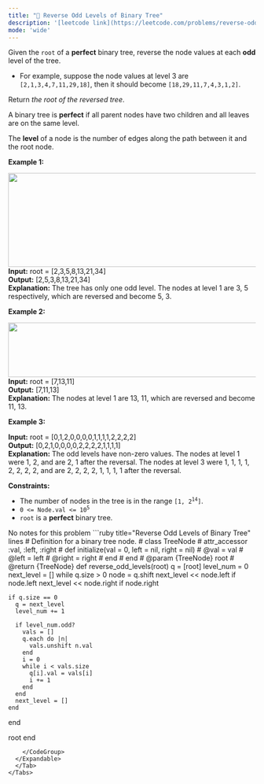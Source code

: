 ```yaml
---
title: "🧀 Reverse Odd Levels of Binary Tree"
description: '[leetcode link](https://leetcode.com/problems/reverse-odd-levels-of-binary-tree/description/)'
mode: 'wide'
---
```

<Tabs>
  <Tab title="Question" icon="circle-question" iconType="regular">
    <Card>
      <p>Given the <code>root</code> of a <strong>perfect</strong> binary tree, reverse the node values at each <strong>odd</strong> level of the tree.</p>  <ul>  <li>For example, suppose the node values at level 3 are <code>[2,1,3,4,7,11,29,18]</code>, then it should become <code>[18,29,11,7,4,3,1,2]</code>.</li> </ul>  <p>Return <em>the root of the reversed tree</em>.</p>  <p>A binary tree is <strong>perfect</strong> if all parent nodes have two children and all leaves are on the same level.</p>  <p>The <strong>level</strong> of a node is the number of edges along the path between it and the root node.</p>   <p><strong class="example">Example 1:</strong></p> <img alt="" src="https://assets.leetcode.com/uploads/2022/07/28/first_case1.png" style="width: 626px; height: 191px;" />  <strong>Input:</strong> root = [2,3,5,8,13,21,34] <br/> <strong>Output:</strong> [2,5,3,8,13,21,34] <br/> <strong>Explanation:</strong>  The tree has only one odd level. The nodes at level 1 are 3, 5 respectively, which are reversed and become 5, 3.   <p><strong class="example">Example 2:</strong></p> <img alt="" src="https://assets.leetcode.com/uploads/2022/07/28/second_case3.png" style="width: 591px; height: 111px;" />  <strong>Input:</strong> root = [7,13,11] <br/> <strong>Output:</strong> [7,11,13] <br/> <strong>Explanation:</strong>  The nodes at level 1 are 13, 11, which are reversed and become 11, 13.   <p><strong class="example">Example 3:</strong></p>   <strong>Input:</strong> root = [0,1,2,0,0,0,0,1,1,1,1,2,2,2,2] <br/> <strong>Output:</strong> [0,2,1,0,0,0,0,2,2,2,2,1,1,1,1] <br/> <strong>Explanation:</strong>  The odd levels have non-zero values. The nodes at level 1 were 1, 2, and are 2, 1 after the reversal. The nodes at level 3 were 1, 1, 1, 1, 2, 2, 2, 2, and are 2, 2, 2, 2, 1, 1, 1, 1 after the reversal.    <p><strong>Constraints:</strong></p>  <ul>  <li>The number of nodes in the tree is in the range <code>[1, 2<sup>14</sup>]</code>.</li>  <li><code>0 &lt;= Node.val &lt;= 10<sup>5</sup></code></li>  <li><code>root</code> is a <strong>perfect</strong> binary tree.</li> </ul> 
    </Card>
  </Tab>
  <Tab title="Solution" icon="lightbulb" iconType="regular" >
    <Card>
      No notes for this problem
</Card>
  <Expandable title="code">
    <CodeGroup dropdown>
```ruby title="Reverse Odd Levels of Binary Tree" lines
# Definition for a binary tree node.
# class TreeNode
#     attr_accessor :val, :left, :right
#     def initialize(val = 0, left = nil, right = nil)
#         @val = val
#         @left = left
#         @right = right
#     end
# end
# @param {TreeNode} root
# @return {TreeNode}
def reverse_odd_levels(root)
  q = [root]
  level_num = 0
  next_level = []
  while q.size > 0
    node = q.shift
    next_level << node.left if node.left
    next_level << node.right if node.right
        
    if q.size == 0
      q = next_level
      level_num += 1
      
      if level_num.odd?
        vals = []
        q.each do |n|
          vals.unshift n.val
        end
        i = 0
        while i < vals.size
          q[i].val = vals[i]
          i += 1
        end
      end
      next_level = []
    end
  end
  
  root
end
```
    </CodeGroup>
  </Expandable>
  </Tab>
</Tabs>
